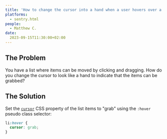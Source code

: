 ```yaml
---
title: 'How to change the cursor into a hand when a user hovers over a list item (CSS)'
platforms: 
  - sentry.html
people: 
  - Matthew C.
date: 
  2023-09-15T11:30:00+02:00
---
```


## The Problem

You have a list where items can be moved by clicking and dragging. How do you change the cursor to look like a hand to indicate that the items can be grabbed?

## The Solution

Set the [`cursor`](https://developer.mozilla.org/en-US/docs/Web/CSS/cursor) CSS property of the list items to "grab" using the `:hover` pseudo class selector:

```css
li:hover {
  cursor: grab;
}
```
